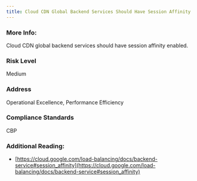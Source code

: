 ```yaml
---
title: Cloud CDN Global Backend Services Should Have Session Affinity
---
```


### More Info:

Cloud CDN global backend services should have session affinity enabled.

### Risk Level

Medium

### Address

Operational Excellence, Performance Efficiency

### Compliance Standards

CBP

### Additional Reading:

- [https://cloud.google.com/load-balancing/docs/backend-service#session_affinity](https://cloud.google.com/load-balancing/docs/backend-service#session_affinity)
